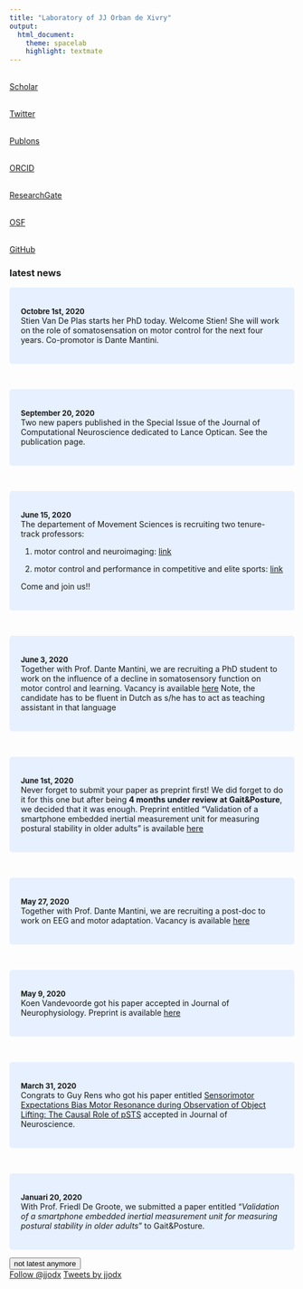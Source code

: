 ```yaml
---
title: "Laboratory of JJ Orban de Xivry"
output:
  html_document:
    theme: spacelab
    highlight: textmate
---
```

<style>
p.ex1{
    padding-left: 20%;
}
#more {display: none;}
</style>

<script>
function myFunction() {
  var dots = document.getElementById("dots");
  var moreText = document.getElementById("more");
  var btnText = document.getElementById("myBtn");

  if (dots.style.display === "none") {
    dots.style.display = "inline";
    btnText.innerHTML = "Read more"; 
    moreText.style.display = "none";
  } else {
    dots.style.display = "none";
    btnText.innerHTML = "Read less"; 
    moreText.style.display = "inline";
  }
}
</script>

<div class = "col-md-2">

<link rel="stylesheet" href="https://cdn.rawgit.com/jpswalsh/academicons/master/css/academicons.min.css">
<a href="http://scholar.google.com/citations?user=Xfy7g78AAAAJ&hl=en">
<i style="color:  #4c9fec;" class="ai ai-google-scholar ai-3x" ></i>
</br>Scholar
</a>
</br>

<a href="http://www.twitter.com/jjodx">
<i style="color:  #4c9fec;" class="fa fa-twitter fa-3x" ></i>
</br>Twitter
</a>
</br>

<a href="https://publons.com/author/420532">
<i style="color: #4c9fec;" class="ai ai-publons ai-3x" ></i>
</br>Publons
</a>
</br>

<a href="https://orcid.org/0000-0002-4603-7939">
<i style="color: #4c9fec;" class="ai ai-orcid ai-3x" ></i>
</br>ORCID
</a>
</br>

<a href="https://www.researchgate.net/profile/Jj_Orban">
<i style="color: #4c9fec;" class="ai ai-researchgate ai-3x" ></i>
</br>ResearchGate
</a>
</br>

<a href="https://osf.io/2pgq5/">
<i style="color: #4c9fec;" class="ai ai-osf ai-3x" ></i>
</br>OSF
</a>
</br>

<a href="https://github.com/jjodx">
<i style="color: #4c9fec;" class="fa fa-github fa-3x" ></i>
</br>GitHub
</a>
</br>

</div>


<div class = "col-md-7">

### latest news
<p class="ex1">
<style>
div.blue { background-color:#e6f0ff; border-radius: 5px; padding: 20px;}
</style>

<div class = "blue">
<font size="2"> **Octobre 1st, 2020** </font><br>
Stien Van De Plas starts her PhD today. Welcome Stien! She will work on the role of somatosensation on motor control for the next four years. Co-promotor is Dante Mantini.
</div>
<br>

<div class = "blue">
<font size="2"> **September 20, 2020** </font><br>
Two new papers published in the Special Issue of the Journal of Computational Neuroscience dedicated to Lance Optican. See the publication page.
</div>
<br>

<p>
<div class = "blue">
<font size="2"> **June 15, 2020** </font><br>
The departement of Movement Sciences is recruiting two tenure-track professors:

1. motor control and neuroimaging: [link](https://www.kuleuven.be/personeel/jobsite/jobs/55675790?hl=en&lang=en)

2. motor control and performance in competitive and elite sports: [link](https://www.kuleuven.be/personeel/jobsite/jobs/55676338)

Come and join us!!
</div>
<br>

<div class = "blue">
<font size="2"> **June 3, 2020** </font><br>
Together with Prof. Dante Mantini, we are recruiting a PhD student to work on the influence of a decline in somatosensory function on motor control and learning. Vacancy is available [here](https://www.kuleuven.be/personeel/jobsite/jobs/55671291?hl=en&lang=en)
Note, the candidate has to be fluent in Dutch as s/he has to act as teaching assistant in that language
</div>
<br>

<div class = "blue">
<font size="2"> **June 1st, 2020** </font><br>
Never forget to submit your paper as preprint first! We did forget to do it for this one but after being **4 months under review at Gait&Posture**, we decided that it was enough. Preprint entitled "Validation of a smartphone embedded inertial measurement unit for measuring postural stability in older adults" is available [here](https://www.biorxiv.org/content/10.1101/2020.05.29.123620v1)
</div>
<br>

<div class = "blue">
<font size="2"> **May 27, 2020** </font><br>
Together with Prof. Dante Mantini, we are recruiting a post-doc to work on EEG and motor adaptation. Vacancy is available [here](https://www.kuleuven.be/personeel/jobsite/jobs/55671214?hl=en&lang=en)
</div>
<br>

<div class = "blue">
 <font size="2"> __May 9, 2020__ </font><br>
Koen Vandevoorde got his paper accepted in Journal of Neurophysiology. Preprint is available [here](https://www.biorxiv.org/content/10.1101/753160v1)
</div>
<br>

<div class = "blue">
<font size="2"> __March 31, 2020__ </font><br>
Congrats to Guy Rens who got his paper entitled [Sensorimotor Expectations Bias Motor Resonance during Observation of Object Lifting: The Causal Role of pSTS]( https://doi.org/10.1523/JNEUROSCI.2672-19.2020) accepted in Journal of Neuroscience.
</div>
<br>

<div class = "blue">
<font size="2"> __Januari 20, 2020__ </font><br>
With Prof. Friedl De Groote, we submitted a paper entitled "_Validation of a smartphone embedded inertial measurement unit for measuring postural stability in older adults_" to Gait&Posture.
</div>

<span id="dots"> </span>
<span id="more">
<br>
<div class = "blue">
 <font size="2"> __October, 2019__ </font><br>
Tamar Makin and JJ Orban de Xivry publish their paper on ten common statistical mistakes in eLife [here](https://elifesciences.org/articles/48175). Interview about the paper: [here](https://www.natureindex.com/news-blog/ten-most-common-mistakes-with-statistics-and-how-to-avoid-them)
</div>

</span></p>

<button onclick="myFunction()" id="myBtn">not latest anymore</button>



</div>
</div>


<div class = "col-md-3">
<a href="http://twitter.com/jjodx" class="twitter-follow-button" data-show-count="false">Follow @jjodx</a>
<script src="http://platform.twitter.com/widgets.js" type="text/javascript"></script>



<a class="twitter-timeline" data-lang="en" data-width="220" data-height="1000" data-dnt="true" data-theme="light" href="https://twitter.com/jjodx?ref_src=twsrc%5Etfw">Tweets by jjodx</a> <script async src="https://platform.twitter.com/widgets.js" charset="utf-8"></script> 

</div>
</div>
<div class = "row">

<link rel="stylesheet" href="https://cdnjs.cloudflare.com/ajax/libs/font-awesome/4.7.0/css/font-awesome.min.css">

